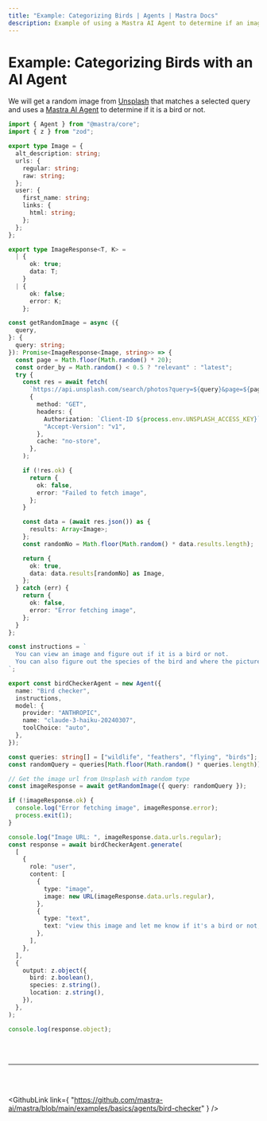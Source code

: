 ```yaml
---
title: "Example: Categorizing Birds | Agents | Mastra Docs"
description: Example of using a Mastra AI Agent to determine if an image from Unsplash depicts a bird.
---
```



# Example: Categorizing Birds with an AI Agent

We will get a random image from [Unsplash](https://unsplash.com/) that matches a selected query and uses a [Mastra AI Agent](/docs/agents/00-overview.md) to determine if it is a bird or not.

```ts showLineNumbers copy
import { Agent } from "@mastra/core";
import { z } from "zod";

export type Image = {
  alt_description: string;
  urls: {
    regular: string;
    raw: string;
  };
  user: {
    first_name: string;
    links: {
      html: string;
    };
  };
};

export type ImageResponse<T, K> =
  | {
      ok: true;
      data: T;
    }
  | {
      ok: false;
      error: K;
    };

const getRandomImage = async ({
  query,
}: {
  query: string;
}): Promise<ImageResponse<Image, string>> => {
  const page = Math.floor(Math.random() * 20);
  const order_by = Math.random() < 0.5 ? "relevant" : "latest";
  try {
    const res = await fetch(
      `https://api.unsplash.com/search/photos?query=${query}&page=${page}&order_by=${order_by}`,
      {
        method: "GET",
        headers: {
          Authorization: `Client-ID ${process.env.UNSPLASH_ACCESS_KEY}`,
          "Accept-Version": "v1",
        },
        cache: "no-store",
      },
    );

    if (!res.ok) {
      return {
        ok: false,
        error: "Failed to fetch image",
      };
    }

    const data = (await res.json()) as {
      results: Array<Image>;
    };
    const randomNo = Math.floor(Math.random() * data.results.length);

    return {
      ok: true,
      data: data.results[randomNo] as Image,
    };
  } catch (err) {
    return {
      ok: false,
      error: "Error fetching image",
    };
  }
};

const instructions = `
  You can view an image and figure out if it is a bird or not. 
  You can also figure out the species of the bird and where the picture was taken.
`;

export const birdCheckerAgent = new Agent({
  name: "Bird checker",
  instructions,
  model: {
    provider: "ANTHROPIC",
    name: "claude-3-haiku-20240307",
    toolChoice: "auto",
  },
});

const queries: string[] = ["wildlife", "feathers", "flying", "birds"];
const randomQuery = queries[Math.floor(Math.random() * queries.length)];

// Get the image url from Unsplash with random type
const imageResponse = await getRandomImage({ query: randomQuery });

if (!imageResponse.ok) {
  console.log("Error fetching image", imageResponse.error);
  process.exit(1);
}

console.log("Image URL: ", imageResponse.data.urls.regular);
const response = await birdCheckerAgent.generate(
  [
    {
      role: "user",
      content: [
        {
          type: "image",
          image: new URL(imageResponse.data.urls.regular),
        },
        {
          type: "text",
          text: "view this image and let me know if it's a bird or not, and the scientific name of the bird without any explanation. Also summarize the location for this picture in one or two short sentences understandable by a high school student",
        },
      ],
    },
  ],
  {
    output: z.object({
      bird: z.boolean(),
      species: z.string(),
      location: z.string(),
    }),
  },
);

console.log(response.object);
```

<br />
<br />
<hr className="dark:border-[#404040] border-gray-300" />
<br />
<br />

<GithubLink
  link={
    "https://github.com/mastra-ai/mastra/blob/main/examples/basics/agents/bird-checker"
  }
/>
